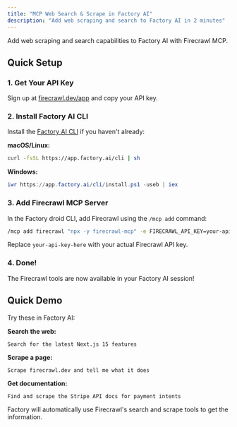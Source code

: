 ```yaml
---
title: "MCP Web Search & Scrape in Factory AI"
description: "Add web scraping and search to Factory AI in 2 minutes"
---
```


Add web scraping and search capabilities to Factory AI with Firecrawl MCP.

## Quick Setup

### 1. Get Your API Key
Sign up at [firecrawl.dev/app](https://firecrawl.dev/app) and copy your API key.

### 2. Install Factory AI CLI
Install the [Factory AI CLI](https://docs.factory.ai/cli/getting-started/quickstart) if you haven't already:

**macOS/Linux:**
```bash
curl -fsSL https://app.factory.ai/cli | sh
```

**Windows:**
```powershell
iwr https://app.factory.ai/cli/install.ps1 -useb | iex
```

### 3. Add Firecrawl MCP Server

In the Factory droid CLI, add Firecrawl using the `/mcp add` command:

```bash
/mcp add firecrawl "npx -y firecrawl-mcp" -e FIRECRAWL_API_KEY=your-api-key-here
```

Replace `your-api-key-here` with your actual Firecrawl API key.

### 4. Done!

The Firecrawl tools are now available in your Factory AI session!

## Quick Demo

Try these in Factory AI:

**Search the web:**
```
Search for the latest Next.js 15 features
```

**Scrape a page:**
```
Scrape firecrawl.dev and tell me what it does
```

**Get documentation:**
```
Find and scrape the Stripe API docs for payment intents
```

Factory will automatically use Firecrawl's search and scrape tools to get the information.
